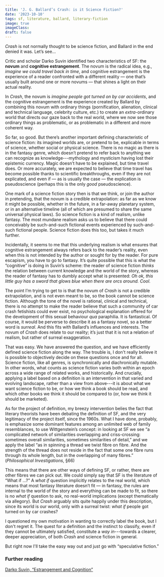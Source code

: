 ```yaml
---
title: 'J. G. Ballard’s Crash: is it Science Fiction?'
date: '2023-10-10'
tags: sf, literature, ballard, literary-fiction
image: true
imageClass:
draft: false
---
```

_Crash_ is not normally thought to be science fiction, and Ballard in the end denied it was. Let’s see...

Critic and scholar Darko Suvin identified two characteristics of SF: the **novum** and **cognitive estrangement**. The novum is the radical idea, e.g., _imagine we could travel back in time_, and cognitive estrangement is the experience of a reader confronted with a different reality — one that’s usually built around one or more novums — that shines a light on their actual reality.

In _Crash_, the novum is _imagine people got turned on by car accidents_, and the cognitive estrangement is the experience created by Ballard by combining this novum with ordinary things (pornification, alienation, clinical and technical language, celebrity culture, etc.) to create an _extra_-ordinary world that directs our gaze back to the real world, where we now see those ordinary things as problematic, or as problematic in a different and more coherent way.

So far, so good. But there’s another important defining characteristic of science fiction: its imagined worlds are, or pretend to be, explicable in terms of science, whether social or physical science. There is no magic as there is in the fantasy genre, which doesn’t pretend to refer back to anything we can recognize as knowledge---mythology and mysticism having lost their epistemic currency. Magic doesn’t have to be explained, but time travel does. Or more accurately, we are expected to believe that time travel has become possible thanks to scientific breakthroughs, even if they are not explicated, and even if — as is usually the case — the explication is pseudoscience (perhaps this is the only _good_ pseudoscience).

One mark of a science fiction story then is that we think, or join the author in pretending, that the novum is a credible extrapolation: as far as we know it might be possible, whether in the future, in a far-away planetary system, or in an alternative timeline (all of which are presumed to share the same universal physical laws). So science fiction is a kind of realism, unlike fantasy. The most mundane realism asks us to believe that there could conceivably be such-and-such fictional events experienced by such-and-such fictional people. Science fiction does this too, but takes it much further.

Incidentally, it seems to me that this underlying realism is what ensures that cognitive estrangement always refers back to the reader’s reality, even when this is not intended by the author or sought for by the reader. For pure escapism, you have to go to fantasy. It’s quite possible that this is what the “cognitive” is doing in Suvin’s scheme: the reader of science fiction _thinks_ the relation between current knowledge and the world of the story, whereas the reader of fantasy has to dumbly accept what is presented: _Oh ok, this little guy has a sword that glows blue when there are orcs around. Cool._

The point I’m trying to get to is that the novum of _Crash_ is not a credible extrapolation, and is not even meant to be, so the book cannot be science fiction. Although the tone of the novel is rational, clinical and technical, there is no attempt to make the reader believe that such a community of car crash fetishists could ever exist, no psychological explanation offered for the development of this sexual behaviour _qua_ paraphilia. It is fantastical. Of course, it would be perverse to describe it as a fantasy novel, so a better word is _surreal_. And this fits with Ballard’s influences and interests. The novum of _Crash_ does relate to our reality; it’s just that it is not a relation of realism, but rather of surreal exaggeration.

That was easy. We have answered the question, and we have efficiently defined science fiction along the way. The trouble is, I don't really believe it is possible to objectively decide on these questions once and for all. Science fiction, like all genres, is synchronically and diachronically mutable. In other words, what counts as science fiction varies both within an epoch across a wide range of related works, and historically. And crucially, applying a label based on a definition is an intervention in that varied and evolving landscape, rather than a view from above---it is about what we want science fiction to be, or how we think a book should be read, and which other books we think it should be compared to (or, how we think it should be marketed).

As for the project of definition, my breezy intervention belies the fact that literary theorists have been debating the definition of SF, and the very legitimacy of the project itself, since the 1960s. What I have done, probably, is emphasize some dominant features among an unlimited web of family resemblances, to use Wittgenstein’s concept: in looking at SF we see “a complicated network of similarities overlapping and criss-crossing: sometimes overall similarities, sometimes similarities of detail,” and we apply the label “as in spinning a thread we twist fibre on fibre. And the strength of the thread does not reside in the fact that some one fibre runs through its whole length, but in the overlapping of many fibres.” (*Philosophical Investigations*, §66)

This means that there are other ways of defining SF, or rather, there are other fibres we can pick out. We could simply say that SF is the literature of “What if …?” A *what if* question implicitly relates to the real world, which means that most fantasy literature doesn’t fit — in fantasy, the rules are internal to the world of the story and everything can be made to fit, so there is no *what if* question to ask, no real-world implications (except thematically via allegory). But *Crash* arguably sits quite happily under this description, since its world is our world, only with a surreal twist: *what if* people got turned on by car crashes?

I questioned my own motivation in wanting to correctly label the book, but I don't regret it. The quest for a definition and the instinct to classify, even if they cannot be ultimately satisfied, constitute a _way in_---towards a clearer, deeper appreciation, of both _Crash_ and science fiction in general.

But right now I'll take the easy way out and just go with “speculative fiction.”

### Further reading

[Darko Suvin, “Estrangement and Cognition”](http://strangehorizons.com/non-fiction/articles/estrangement-and-cognition/)